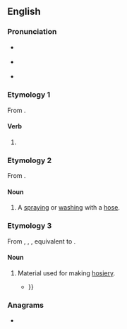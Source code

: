 ==English==

===Pronunciation===
* {{a|RP}} {{IPA|en|/ˈhəʊzɪŋ/}}
* {{a|GA}} {{IPA|en|/ˈhoʊzɪŋ/}}
* {{rhymes|en|əʊzɪŋ}}

===Etymology 1===
From {{suffix|en|hose|ing|pos2=present participle ending}}.

====Verb====
{{head|en|verb form}}

# {{present participle of|en|hose|nocat=1}}

===Etymology 2===
From {{suffix|en|hose|ing|pos2=gerund ending}}.

====Noun====
{{en-noun}}

# A [[spray]]ing or [[wash]]ing with a [[hose]].

===Etymology 3===
From {{inh|en|enm|hosinge}}, {{m|enm|hosiinge}}, {{m|enm|hosiynge}}, equivalent to {{suffix|en|hose|ing}}.

====Noun====
{{en-noun|?}}

# {{lb|en|archaic}} Material used for making [[hosiery]].
#* {{quote-book|en|year=1850|author=Daniel Drake|title=A Systematic Treatise, Historical, Etiological, and Practical, on the Principal Diseases of the Interior Valley of North America|passage=Their '''hosing''', also, in the middle and northern parts of the Valley, is quite insufficient; being generally of cotton or silk {{...}}}}

===Anagrams===
* {{anagrams|en|a=ghinos|Higson|hongis}}